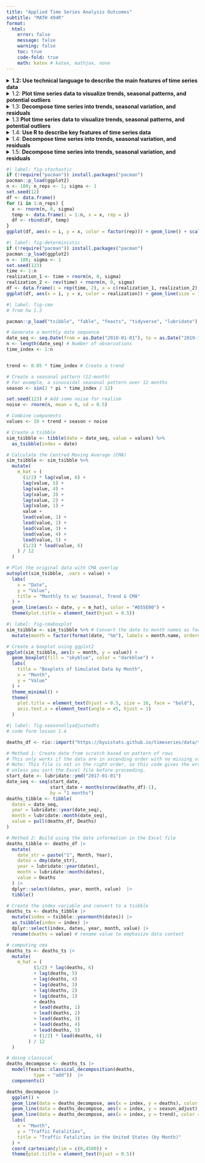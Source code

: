 ```yaml
---
title: "Applied Time Series Analysis Outcomes"
subtitle: "MATH 494R"
format: 
  html:
    error: false
    message: false
    warning: false
    toc: true
    code-fold: true
    math: katex # katex, mathjax, none 
---
```


<!-- add eval:FALSE when working on this so it renders faster --> 

<details>

<summary>**1.2: Use technical language to describe the main features of time series data**</summary>

-   **Define time series analysis**
    -   A time series analysis quantifies the main features in data and the random variation. These reasons, combined with improved computing power, have made time series methods widely applicable in government, industry, and commerce.
-   **Define time series**
    -   Time series are analysed to understand the past and to predict the future, enabling managers or policy makers to make properly informed decisions.
-   **Define sampling interval**
    -   When a variable is measured sequentially in time over or at a fixed interval, known as the sampling interval, the resulting data form a time series.
-   **Define serial dependence or autocorrelation**
    -   A correlation of a variable with itself at different times is known as autocorrelation or serial correlation.
-   **Define a time series trend**
    -   In general, a systematic change in a time series that does not appear to be periodic is known as a trend. The simplest model for a trend is a linear increase or decrease, and this is often an adequate approximation.
-   **Define seasonal variation**
    -   Repeated pattern within each year (or any other fixed time period).
-   **Define cycle**
    -   Repeated pattern that does not correspond to some fixed natural period.
-   **Differentiate between deterministic and stochastic trends**
    -   Stochastic Trend: Random trend that does not follow a discernible or predictable pattern. @fig-stochastic
    -   Deterministic Trend: Can be modeled with mathematical functions, facilitating the long-term prediction of the behavior. @fig-deterministic

</details>

<details>

<summary>1.2: **Plot time series data to visualize trends, seasonal patterns, and potential outliers**</summary>

-   Plot a "ts" object
-   Plot the estimated trend of a time series by computing the mean across one full period

</details>

<details>

<summary>1.3: **Decompose time series into trends, seasonal variation, and residuals**</summary>

-   **Define smoothing**
    -   The centred moving average is an example of a smoothing procedure that is applied retrospectively to a time series with the objective of identifying an underlying signal or trend.
-   **Compute the centered moving average for a time series**
    -   $\hat m_t = \dfrac{\frac{1}{2}x_{t-6} + x_{t-5} + \cdots + x_{t-1} + x_t + x_{t+1} + \cdot + x_{t+5} + \frac{1}{2} x_{t+6}}{12}$.
-   **Estimate the trend component using moving averages**
    -   There are various ways to estimate the trend $m_t$ at time t, but a relatively simple procedure, is just use the cma formula for $x_t$. Orange line = CMA. @fig-cma

</details>

<details>

<summary>1.3 **Plot time series data to visualize trends, seasonal patterns, and potential outliers**</summary>

-   **Plot the estimated trend of a time series using a moving average.**
-   **Make box plots to examine seasonality.**
-   **Interpret the trend and seasonal pattern observed in a time series**
    -   Trend is increasing over time, and there is a seasonal pattern that repeats every 12 months. The trend is estimated using a centred moving average, and the seasonal pattern is visualized using box plots. @fig-cma @fig-cmaboxplot

</details>

<details>

<summary>1.4: **Use R to describe key features of time series data**</summary>

-   Import CSV data and convert to tsibble format

```r
#| code-fold: FALSE
# Weather data for Rexburg
monthly_tsibble <- rio::import("https://byuistats.github.io/timeseries/data/rexburg_weather.csv") |> 
  # Convert 'dates' to Date format
  mutate(date2 = ymd(dates)) |>
  # Extract year and month from 'date2'
  mutate(year_month = yearmonth(date2)) |>
  # Group data by 'year_month'
  group_by(year_month) |>
  # Calculate mean of 'rexburg_airport_high' for each group
  summarize(average_daily_high_temp = mean(rexburg_airport_high)) |>
  # Remove grouping
  ungroup() |> 
  # Convert data frame to time series tibble
  as_tsibble(index = year_month)

 # Display the resulting tibble
 view(monthly_tsibble) 
```

</details>

<details>

<summary>1.4: **Decompose time series into trends, seasonal variation, and residuals**</summary>

-   **Implement additive decomposition**
    -   A simple additive decomposition model is given by $x_t = m_t + s_t + r_t$, where $m_t$ is the trend, $s_t$ is the seasonal component, and $r_t$ (or in the book: where $z_t$ is an error term) is the random component. (1.5.2)
-   **Explain how to remove seasonal variation using an estimate for seasonal component of a time series**
    -   To remove the seasonal variation from a time series, we can subtract the estimated seasonal component from the original time series. This results in a seasonally-adjusted time series that can be used for further analysis.
    -   It is common to present economic indicators, such as unemployment percentages, as seasonally adjusted series.This highlights any trend that might otherwise be masked by seasonal variation attributable, for instance, to the end of the academic year, when school and university leavers are seeking work. (1.5.3)
-   **Compute the estimators of seasonal variation for an additive model**
    -   $\hat s_t$: The centered moving average, $\hat m_t$, is then used to compute the monthly additive effect, $\hat s_t$.

    -   $\bar {\hat s_t}$: calculate the mean of the $\hat s_t$ values for each month. We will call this $\bar {\hat s_t}$,

    -   $\bar{\bar {\hat s_t}}$: the unadjusted monthly additive components.

        $$
          \bar s_t = \bar {\hat s_t} - \bar{\bar {\hat s_t}}
        $$

        where $\bar {\hat s_t}$ is the mean of the $\hat s_t$ values corresponding to month $t$, and $\bar{\bar {\hat s_t}}$ is the mean of the $\bar {\hat s_t}$ values.

    -   $\bar s_t$: This yields $\bar s_t$, the seasonally adjusted mean for each month.
-   **Calculate the random component for an additive model**
    -   We calculate the random component by subtracting the trend and seasonally adjusted mean from the time series:

        $$
          \text{random component} = x_t - \hat m_t - \bar s_t
        $$
-   **Compute a seasonally-adjusted time series based on an additive model**
    -   The seasonally adjusted series is computed by subtracting $\bar s_t$ from each of the observed values:

        $$
          \text{seasonally adjusted series} = x_t - \bar s_t
        $$. The figure below illustrates the original time series (in black), the centered moving average $\hat m_t$ (in blue), and the seasonally adjusted series (in red). @fig-seasonallyadjustedts

</details>

<details>

<summary>1.5: **Decompose time series into trends, seasonal variation, and residuals**</summary>

-   **Explain the differences between additive and multiplicative models**
    -   in Models where they are dominated by a trend and or seasonal effect, then classical additive/multiplicative models are more common.
    -   **Multiplicative** Model : R's multiplicative model: this implies that the error term, $z_t$ (or $r_t$), has a mean of 1, rather than 0.
    -   **Additve** model $x_t = m_t + s_t + z_t$ vs **multiplicative** book $x_t = m_t * s_t + z_t$ or **multiplicative r** define as $x_t = m_t * s_t * z_t$
    -   ***Seasonal Component***
        -   **Additive**:$s_t = \sin \left( \frac{t\pi}{6} \right) + \frac{1}{2}\cos\left(\frac{t \pi}{18} \right)$

        -   This is the r formula (1.5): seasonal\[t\] \<- b \* sin(t / 12 \* 2 \* pi \* 1) + c \* cos(t / 12 \* 2 \* pi \* 3)

            The r seasonal formula in the code corresponds to: $$s_t = b \sin \left( \frac{t}{12} \cdot 2 \pi \right) + c \cos \left( \frac{t}{12} \cdot 2 \pi \cdot 3 \right)$$

            *Components:*

            1.  Sinusoidal Component:\
                $$b \sin \left( \frac{t}{12} \cdot 2 \pi \right)$$
                -   $b = 1$: The amplitude of the sine wave.
                -   $\frac{t}{12} \cdot 2 \pi$: Converts $t$, the month number, into a cycle based on a 12-month period.
            2.  Cosine Component: $$c \cos \left( \frac{t}{12} \cdot 2 \pi \cdot 3 \right)$$
                -   $c = 0.5$: The amplitude of the cosine wave.
                -   $\frac{t}{12} \cdot 2 \pi \cdot 3$: Introduces a higher frequency cycle over the same 12-month period.

        -   **Additive**: $s_t = x_t - \bar s_t$ $$\text{seasonally adjusted series} = x_t - \bar s_t$$
        - **Multiplicative**
        The seasonal formula in the multiplicative model corresponds to: $$s_t = e^{b \sin \left( \frac{t}{12} \cdot 2 \pi \right) + c \cos \left( \frac{t}{12} \cdot 2 \pi \cdot 3 \right) + 1}$$ 

            
            Components:
            
            1. **Exponential Seasonal Component**:  
               $$ 
               e^{b \sin \left( \frac{t}{12} \cdot 2 \pi \right) + c \cos \left( \frac{t}{12} \cdot 2 \pi \cdot 3 \right) + 1} 
               $$  
               - $b = 1$: The amplitude of the sine wave.  
               - $c = 0.5$: The amplitude of the cosine wave.  
               - $\frac{t}{12} \cdot 2 \pi$: Converts $t$, the month number, into a 12-month sinusoidal cycle.
               - $\frac{t}{12} \cdot 2 \pi \cdot 3$: Introduces a higher frequency cycle over the same 12-month period.  
               - $+1$: Ensures the seasonal component is strictly positive.
            
            2. **Multiplicative Combination**:
               - The seasonal component $s_t$ is multiplied with the trend $m_t$ and error term $z_t$ to construct the time series:
                 $$
                 x_t = m_t \cdot s_t \cdot z_t
                 $$
            
    -   **Random Component**
        -   additive: $r_t = x_t - \hat m_t - \bar s_t$ $$\text{random component} = x_t - \hat m_t - \bar s_t$$

-   **Implement multiplicative decomposition**
-   **Compute the estimators of seasonal variation for a multiplicative model**
-   **Calculate the random component for a multiplicative model**
-   **Compute a seasonally-adjusted time series based on a multiplicative model**

</details>

```r
#| label: fig-stochastic
if (!require("pacman")) install.packages("pacman")
pacman::p_load(ggplot2)
n <- 100; n_reps <- 1; sigma <- 1
set.seed(12)
df <- data.frame()
for (i in 1:n_reps) {
  x <- rnorm(n, 0, sigma)
  temp <- data.frame(i = 1:n, x = x, rep = i)
  df <- rbind(df, temp)
}
ggplot(df, aes(x = i, y = x, color = factor(rep))) + geom_line() + scale_color_manual(values = rainbow(n_reps)) + labs(title = paste0(n_reps, " Realizations of Random Noise"), x = "Time", y = "x") + theme_bw() + theme(plot.title = element_text(hjust = 0.5)) + guides(color = guide_legend(title = "Realization"))


```

```r
#| label: fig-deterministic
if (!require("pacman")) install.packages("pacman")
pacman::p_load(ggplot2)
n <- 100; sigma <- 1
set.seed(123)
time <- 1:n
realization_1 <- time + rnorm(n, 0, sigma)
realization_2 <- rev(time) + rnorm(n, 0, sigma)
df <- data.frame(i = rep(time, 2), x = c(realization_1, realization_2), realization = factor(rep(c("Incr", "Decr"), each = n)))
ggplot(df, aes(x = i, y = x, color = realization)) + geom_line(size = 1) + scale_color_manual(values = c("Incr" = "blue", "Decr" = "red")) + labs(title = "Deterministic Time Series with Noise", x = "Time", y = "Value") + theme_minimal() + theme(plot.title = element_text(hjust = 0.5)) + guides(color = guide_legend(title = "Realization"))

```

```r
#| label: fig-cma
# from hw 1.3

pacman::p_load("tsibble", "fable", "feasts", "tidyverse", "lubridate")

# Generate a monthly date sequence
date_seq <- seq.Date(from = as.Date("2010-01-01"), to = as.Date("2019-12-01"), by = "month")
n <- length(date_seq) # Number of observations
time_index <- 1:n


trend <- 0.05 * time_index # Create a trend

# Create a seasonal pattern (12-month)
# For example, a sinusoidal seasonal pattern over 12 months
season <- sin(2 * pi * time_index / 12) 

set.seed(123) # Add some noise for realism
noise <- rnorm(n, mean = 0, sd = 0.5)

# Combine components
values <- 10 + trend + season + noise

# Create a tsibble
sim_tsibble <- tibble(date = date_seq, value = values) %>% 
  as_tsibble(index = date)

# Calculate the Centred Moving Average (CMA)
sim_tsibble <- sim_tsibble %>%
  mutate(
    m_hat = (
      (1/2) * lag(value, 6) +
      lag(value, 5) +
      lag(value, 4) +
      lag(value, 3) +
      lag(value, 2) +
      lag(value, 1) +
      value +
      lead(value, 1) +
      lead(value, 2) +
      lead(value, 3) +
      lead(value, 4) +
      lead(value, 5) +
      (1/2) * lead(value, 6)
    ) / 12
  )

# Plot the original data with CMA overlay
autoplot(sim_tsibble, .vars = value) +
  labs(
    x = "Date",
    y = "Value",
    title = "Monthly ts w/ Seasonal, Trend & CMA" 
  ) +
  geom_line(aes(x = date, y = m_hat), color = "#D55E00") +
  theme(plot.title = element_text(hjust = 0.5))

```

```r
#| label: fig-cmaboxplot
sim_tsibble <- sim_tsibble %>% # Convert the date to month names as factors
  mutate(month = factor(format(date, "%m"), labels = month.name, ordered = TRUE))

# Create a boxplot using ggplot2
ggplot(sim_tsibble, aes(x = month, y = value)) +
  geom_boxplot(fill = "skyblue", color = "darkblue") +
  labs(
    title = "Boxplots of Simulated Data by Month",
    x = "Month",
    y = "Value"
  ) +
  theme_minimal() +
  theme(
    plot.title = element_text(hjust = 0.5, size = 16, face = "bold"),
    axis.text.x = element_text(angle = 45, hjust = 1)
  )
```

```r
#| label: fig-seasonallyadjustedts
# code form lesson 1.4

deaths_df <- rio::import("https://byuistats.github.io/timeseries/data/traffic_deaths.xlsx")

# Method 1: Create date from scratch based on pattern of rows
# This only works if the data are in ascending order with no missing values
# Note: This file is not in the right order, so this code gives the wrong tsibble
# unless you sort the Excel file before proceeding.
start_date <- lubridate::ymd("2017-01-01")
date_seq <- seq(start_date,
                start_date + months(nrow(deaths_df)-1),
                by = "1 months")
deaths_tibble <- tibble(
  dates = date_seq,
  year = lubridate::year(date_seq),
  month = lubridate::month(date_seq),
  value = pull(deaths_df, Deaths)
)

# Method 2: Build using the date information in the Excel file
deaths_tibble <- deaths_df |>
  mutate(
    date_str = paste("1", Month, Year),
    dates = dmy(date_str),
    year = lubridate::year(dates),
    month = lubridate::month(dates),
    value = Deaths
  ) |>
  dplyr::select(dates, year, month, value)  |> 
  tibble()

# Create the index variable and convert to a tsibble
deaths_ts <- deaths_tibble |>
  mutate(index = tsibble::yearmonth(dates)) |>
  as_tsibble(index = index) |>
  dplyr::select(index, dates, year, month, value) |>
  rename(deaths = value) # rename value to emphasize data context

# computing cma
deaths_ts <- deaths_ts |> 
  mutate(
    m_hat = (
          (1/2) * lag(deaths, 6)
          + lag(deaths, 5)
          + lag(deaths, 4)
          + lag(deaths, 3)
          + lag(deaths, 2)
          + lag(deaths, 1)
          + deaths
          + lead(deaths, 1)
          + lead(deaths, 2)
          + lead(deaths, 3)
          + lead(deaths, 4)
          + lead(deaths, 5)
          + (1/2) * lead(deaths, 6)
        ) / 12
  )

# doing classical
deaths_decompose <- deaths_ts |>
  model(feasts::classical_decomposition(deaths,
          type = "add"))  |>
  components()

deaths_decompose |>
  ggplot() +
  geom_line(data = deaths_decompose, aes(x = index, y = deaths), color = "black") +
  geom_line(data = deaths_decompose, aes(x = index, y = season_adjust), color = "#D55E00") +
  geom_line(data = deaths_decompose, aes(x = index, y = trend), color = "#0072B2") +
  labs(
    x = "Month",
    y = "Traffic Fatalities",
    title = "Traffic Fatalities in the United States (by Month)"
  ) +
  coord_cartesian(ylim = c(0,4500)) +
  theme(plot.title = element_text(hjust = 0.5))
```
